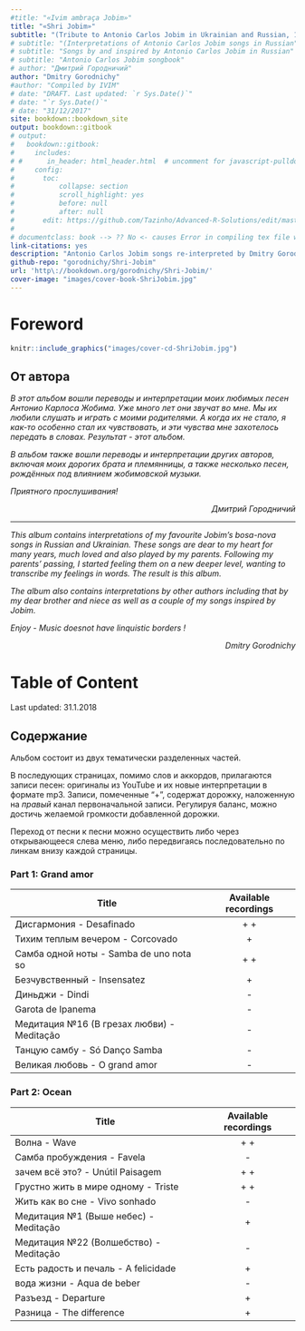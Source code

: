 ```yaml
--- 
#title: "«Ivim ambraça Jobim»"
title: "«Shri Jobim»"
subtitle: "(Tribute to Antonio Carlos Jobim in Ukrainian and Russian, 1992-2017)"
# subtitle: "(Interpretations of Antonio Carlos Jobim songs in Russian"
# subtitle: "Songs by and inspired by Antonio Carlos Jobim in Russian"
# subtitle: "Antonio Carlos Jobim songbook"
# author: "Дмитрий Городничий"
author: "Dmitry Gorodnichy"
#author: "Compiled by IVIM"
# date: "DRAFT. Last updated: `r Sys.Date()`"
# date: "`r Sys.Date()`"
# date: "31/12/2017"
site: bookdown::bookdown_site
output: bookdown::gitbook
# output:
#   bookdown::gitbook:
#     includes:
# #      in_header: html_header.html  # uncomment for javascript-pulldowns
#     config:
#       toc:
#           collapse: section
#           scroll_highlight: yes
#           before: null
#           after: null
#       edit: https://github.com/Tazinho/Advanced-R-Solutions/edit/master/%s
# 
# documentclass: book --> ?? No <- causes Error in compiling tex file with Russian letters
link-citations: yes
description: "Antonio Carlos Jobim songs re-interpreted by Dmitry Gorodnichy"
github-repo: "gorodnichy/Shri-Jobim"
url: 'http\://bookdown.org/gorodnichy/Shri-Jobim/'
cover-image: "images/cover-book-ShriJobim.jpg"
---
```


<!-- <img alt="« Shri Jobim »" border="1" height="500" src="images/cover-book-ShriJobim.jpg"  /> <br> -->

<!-- DLQ EPUB -->



# Foreword {-}


<!-- Introduction  От автора  -->

<!-- Этот альбом составлен для моих родителей и детей.
записан с мыслями о моих родителях и детях.

И последнее это мой главный проект года написание и издание книжки переводов интерпретаций моих любимых песен Жобима. 

Уже много лет я их очень люблю . мы их любили слушать и играть с моими родителями,  и когда их не стало  я  как-то особенно стал их чувствовать  и эти чувства мне захотелось  передать в словах. А что получилась читайте и слушайте сами.


Приятного прослушивания

Ваш Д.Г. -->

<!-- [Follow this album on Google+](https://plus.google.com/u/1/collection/Eg2aKE)  -->


<!-- 
```r
knitr::include_graphics("images/cover-cd-ShriJobim.jpg")
```
-->

```r
knitr::include_graphics("images/cover-cd-ShriJobim.jpg")
```

## От автора {-}

<i>В этот альбом вошли переводы и интерпретации  моих любимых песен Антонио Карлоса Жобима. 
Уже много лет они звучат во мне. Мы их любили слушать и играть с моими родителями.  А когда их не стало,   я  как-то особенно стал их чувствовать, и эти чувства мне захотелось  передать в словах. Результат -  этот альбом. 

В альбом также вошли переводы и интерпретации других авторов, включая моих дорогих брата и племянницы, а также несколько песен, рождённых под влиянием жобимовской музыки.

Приятного прослушивания! 

<p align=right> Дмитрий Городничий </p>
<!-- Упрощённые аккорды прилагаются для желающих их сыграть. -->
</i>

---

<i>This album contains interpretations of my favourite Jobim's bosa-nova songs in Russian and Ukrainian. 
These songs are dear to my heart for many years, much loved and also played by my parents. 
Following my parents' passing,  I started feeling them on a new deeper level, wanting to transcribe my feelings in words.  The result is this album. 

The album also contains interpretations by other authors including that by my dear brother and niece as well as a couple of my songs inspired by Jobim. 

<!-- Thank you for letting me share my feelings with you.  -->
Enjoy - Music doesnot have linquistic borders !


<p align=right> Dmitry Gorodnichy </p>



</i>

<!-- 
## Copyright note {-}

Copyright &copy; Dmitry Gorodnichy, IVIM Inc. 1992-2018.

The use the copyrighted material for non-commercial purposes. The reference to the source is required. 
All Rights Reserved.  
The author grants the right to use the copyrighted material for non-commercial purposes. The reference to the source is required. 
-->


# Table of Content {-}

Last updated:  31.1.2018

## Содержание  {-}
<!-- Files added since last update are marked * -->


Альбом состоит из двух тематически разделенных частей. 
<!-- В последующих страницах прилагаются записи всех песен: оригиналы из YouTube и новые их интерпретации.  -->

<!-- Альбом состоит из песен  тематически разделенных ИЗ двух частей. -->

В последующих страницах, помимо слов и аккордов, прилагаются записи песен: оригиналы из YouTube и  их новые интерпретации в формате mp3. 
Записи, помеченные "+", содержат дорожку, наложенную на *правый* канал первоначальной записи. Регулируя баланс, можно достичь желаемой громкости добавленной дорожки.

<!-- песни страницы к песни странице  -->
Переход от песни к песни можно осуществить либо через открывающееся слева меню, 
либо передвигаясь последовательно  по линкам внизу каждой страницы. 
<!-- Имеющиеся на данный момент записи прилагаются в линках. -->


<!-- ## Архив музыки {-} -->



<!--
Музыка всех песен: Жобим, кроме 19-20 (ДГ)  
Слова всех песен: ДГ, кроме 6 (Иващенко), 7,20 (Андрей Г.), 9 (Даша Г.)  
-->
<!-- Гитара, синтезаторы, голос: ДГ. Все други -->



### Part 1: Grand amor {-}

Title | Available recordings
----- | :---: 
Дисгармония - Desafinado |  + +
Тихим теплым вечером - Corcovado | + 
Самба одной ноты - Samba de uno nota so | + + 
Безчувственный - Insensatez | + 
Диньджи - Dindi | - 
Garota de Ipanema | - 
Медитация №16 (В грезах любви) - Meditação | - 
Танцую самбу - Só Danço Sambа | - 
Великая любовь - O grand amor | -
<!-- Не уходи - Por causa de voce  | - | - -->
<!-- Я любил - Amor em paz  | - | - -->



 
### Part 2: Ocean {-}


Title | Available recordings
----- | :---: 
Волна - Wave | + +
Самба пробуждения - Favela| - 
зачем всё это? - Unútil Paisagem  | + +
Грустно жить в мире одному - Triste | + +
Жить как во сне - Vivo sonhado  | - 
Медитация №1 (Выше небес) - Meditação | + 
Медитация №22 (Волшебство) - Meditação | - 
Есть радость и печаль - A felicidade | + 
вода жизни - Aqua de beber | - 
Разъезд - Departure | + 
Разница - The difference| + 

<!-- 

Title | Available recordings
----- | :---: 
Дисгармония - Desafinado |  [+Joao](http://www.ivim.ca/dg/jobim/media/desafinado-w-joao.mp3)  [+Stan](http://www.ivim.ca/dg/jobim/media/desafinado-w-stan.mp3) 
Тихим теплым вечером - Corcovado | [+Stan](http://www.ivim.ca/dg/jobim/media/corcovado-w-stan.mp3)  [+Joao](http://www.ivim.ca/dg/jobim/media/corcovado-w-joao.mp3) 
Самба одной ноты - Samba de uno nota so | [+Elis](http://www.ivim.ca/dg/jobim/media/samba-de-uno-nota-w-elis.mp3)  [+Joao](http://www.ivim.ca/dg/jobim/media/samba-de-uno-nota-w-joao.mp3) 
Безчувственный - Insensatez | [+Joao](http://www.ivim.ca/dg/jobim/media/insensatez-w-joao.mp3) 
Диньджи - Dindi | - 
Garota de Ipanema | - 
Медитация №16 (В грезах любви) - Meditação | - 
Танцую самбу - Só Danço Sambа | - 
Великая любовь - O grand amor | -


 
### Part 2: Ocean {-}


Title | Available recordings
----- | :---: 
Волна - Wave | [w.Guitar](http://www.ivim.ca/dg/jobim/media/wave-D7.mp3)  [w.Piano](http://www.ivim.ca/dg/jobim/media/wave-w-instr.mp3) 
Не грусти -  Chega de Saudade  | - 
Самба пробуждения - Favela| - 
зачем всё это? - Unútil Paisagem  | [+Elis](http://www.ivim.ca/dg/jobim/media/unutil-paisagem-w-elis.mp3)  [w.Piano](http://www.ivim.ca/dg/jobim/media/unutil-paisagem-w-instr.mp3) 
Грустно жить в мире одному - Triste | [+Elis](http://www.ivim.ca/dg/jobim/media/triste-w-elis.mp3)  [w.Piano](http://www.ivim.ca/dg/jobim/media/triste-w-instr.mp3) 
Жить как во сне - Vivo sonhado  | - 
Медитация №1 (Выше небес) - Meditação | [w.synth](http://www.ivim.ca/dg/jobim/media/meditation1-D7.mp3) 
Медитация №22 (Волшебство) - Meditação | - 
Есть радость и печаль - A felicidade | [+Ella](http://www.ivim.ca/dg/jobim/media/a-felicidade-w-ella.mp3) 
вода жизни - Aqua de beber | - 
Разъезд - Departure | + 
Разница - The difference| [Midi](https://drive.google.com/open?id=1PQtlzIVXUZgbLZPuj6N964yxTFMtmbbL)


-->

<!-- 
[+Ella](http://www.ivim.ca/dg/jobim/media/a-felicidade-w-ella.mp3)
[+Stan](http://www.ivim.ca/dg/jobim/media/corcovado-w-stan.mp3)
[+Joao](http://www.ivim.ca/dg/jobim/media/corcovado-w-joao.mp3)
[+Joao](http://www.ivim.ca/dg/jobim/media/desafinado-w-joao.mp3)
[+Stan](http://www.ivim.ca/dg/jobim/media/desafinado-w-stan.mp3)
[+Joao](http://www.ivim.ca/dg/jobim/media/insensatez-w-joao.mp3)
[w.synth](http://www.ivim.ca/dg/jobim/media/meditation1-D7.mp3)
[+Elis](http://www.ivim.ca/dg/jobim/media/samba-de-uno-nota-w-elis.mp3)
[+Joao](http://www.ivim.ca/dg/jobim/media/samba-de-uno-nota-w-joao.mp3)
[+Elis](http://www.ivim.ca/dg/jobim/media/triste-w-elis.mp3)
[w.Piano](http://www.ivim.ca/dg/jobim/media/triste-w-instr.mp3)
[+Elis](http://www.ivim.ca/dg/jobim/media/unutil-paisagem-w-elis.mp3)
[w.Piano](http://www.ivim.ca/dg/jobim/media/unutil-paisagem-w-instr.mp3)
[+Ella](http://www.ivim.ca/dg/jobim/media/wave-D7.mp3)
[w.Piano](http://www.ivim.ca/dg/jobim/media/wave-w-instr.mp3)
-->

<!-- 
[Video](https://drive.google.com/open?id=1lyR1L1y31djsSJQBju4Je0GUkzBIOYAi)



[ [Играть все](http://www.ivim.ca/dg/jobim/media/jobim.m3u) ]
[ [Выбрать из директории](http://www.ivim.ca/dg/jobim/media) ]

-->
<!-- <audio controls><source src="http://www.ivim.ca/dg/jobim/media/jobim.m3u"></audio> -->


<!-- Play all instrumental: video, audio -->
<!-- Play all backing tracks: video, audio -->
<!-- Play all interpretations: video, audio -->




<!-- Music by -->
<!-- Lyrics by  -->
<!-- Chords transcribed by  -->
<!-- The books is created using bookdown in R.  -->
<!-- Backing tracks are created using Chordbot. -->


